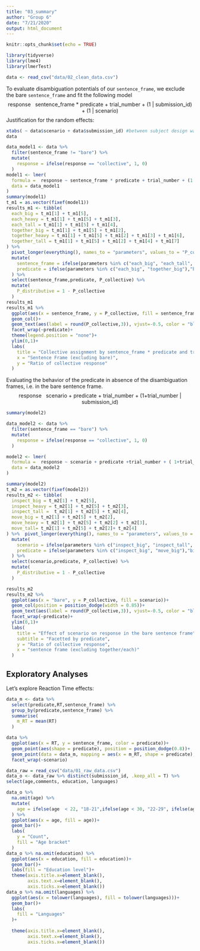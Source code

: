```yaml
---
title: "03_summary"
author: "Group 6"
date: "7/21/2020"
output: html_document
---
```


```r
knitr::opts_chunk$set(echo = TRUE)
```


```r
library(tidyverse)
library(lme4)
library(lmerTest)
```

```r
data <- read_csv("data/02_clean_data.csv")
```

To evaluate disambiguation potentials of our `sentence_frame`, we exclude the bare `sentence_frame` and fit the following model
$$\text{response ~ sentence_frame * predicate + trial_number + (1 | submission_id) + (1 | scenario)}$$
Justification for the random effects: 
```r
xtabs( ~ data$scenario + data$submission_id) #between subject design warrants random intercepts for subject_id and scenario
data
```



```r
data_model1 <- data %>% 
  filter(sentence_frame != "bare") %>% 
  mutate(
    response = ifelse(response == "collective", 1, 0)
  )
model1 <- lmer(
  formula =  response ~ sentence_frame * predicate + trial_number + (1| submission_id) + (1|scenario),
  data = data_model1
)
summary(model1)
t_m1 = as.vector(fixef(model1))
results_m1 <- tibble(
  each_big = t_m1[1] + t_m1[5],
  each_heavy = t_m1[1] + t_m1[5] + t_m1[3],
  each_tall = t_m1[1] + t_m1[5] + t_m1[4],
  together_big = t_m1[1] + t_m1[5] + t_m1[2],
  together_heavy = t_m1[1] + t_m1[5] + t_m1[2] + t_m1[3] + t_m1[6],
  together_tall = t_m1[1] + t_m1[5] + t_m1[2] + t_m1[4] + t_m1[7]
) %>% 
  pivot_longer(everything(), names_to = "parameters", values_to = "P_collective") %>% 
  mutate(
    sentence_frame = ifelse(parameters %in% c("each_big", "each_tall", "each_heavy"),"each","together"),
    predicate = ifelse(parameters %in% c("each_big", "together_big"),"big", ifelse(parameters %in% c("each_tall", "together_tall"),"tall","heavy"))
  ) %>% 
  select(sentence_frame,predicate, P_collective) %>% 
  mutate(
    P_distributive = 1 - P_collective
  )
results_m1
results_m1 %>% 
  ggplot(aes(x = sentence_frame, y = P_collective, fill = sentence_frame))+
  geom_col()+
  geom_text(aes(label = round(P_collective,3)), vjust=-0.5, color = "black", position = position_dodge(0.85), size = 4)+
  facet_wrap(~predicate)+
  theme(legend.position = "none")+
  ylim(0,1)+
  labs(
    title = "Collective assignment by sentence_frame * predicate and trial number",
    x = "Sentence Frame (excluding bare)",
    y = "Ratio of collective response"
  )
```

Evaluating the behavior of the predicate in absence of the disambiguation frames, i.e. in the bare sentence frame.
$$\text{response ~ scenario + predicate + trial_number + (1+trial_number | submission_id)}$$
```r
summary(model2)
```

```r
data_model2 <- data %>% 
  filter(sentence_frame == "bare") %>% 
  mutate(
    response = ifelse(response == "collective", 1, 0)
  )

model2 <- lmer(
  formula =  response ~ scenario + predicate +trial_number + ( 1+trial_number | submission_id),
  data = data_model2
)

summary(model2)
t_m2 = as.vector(fixef(model2))
results_m2 <- tibble(
  inspect_big = t_m2[1] + t_m2[5],
  inspect_heavy = t_m2[1] + t_m2[5] + t_m2[3],
  inspect_tall =  t_m2[1] + t_m2[5] + t_m2[4],
  move_big = t_m2[1] + t_m2[5] + t_m2[2],
  move_heavy = t_m2[1] + t_m2[5] + t_m2[2] + t_m2[3],
  move_tall= t_m2[1] + t_m2[5] + t_m2[2]+ t_m2[4]
) %>%  pivot_longer(everything(), names_to = "parameters", values_to = "P_collective") %>% 
  mutate(
    scenario = ifelse(parameters %in% c("inspect_big", "inspect_tall", "inspect_heavy"),"inspect","move"),
    predicate = ifelse(parameters %in% c("inspect_big", "move_big"),"big", ifelse(parameters %in% c("inspect_tall", "move_tall"),"tall","heavy"))
  ) %>% 
  select(scenario,predicate, P_collective) %>% 
  mutate(
    P_distributive = 1 - P_collective
  )

results_m2 
results_m2 %>% 
  ggplot(aes(x = "bare", y = P_collective, fill = scenario))+
  geom_col(position = position_dodge(width = 0.85))+
  geom_text(aes(label = round(P_collective,3)), vjust=-0.5, color = "black", position = position_dodge(0.85), size = 4)+
  facet_wrap(~predicate)+
  ylim(0,1)+
  labs(
    title = "Effect of scenario on response in the bare sentence frame",
    subtitle = "Facetted by predicate",
    y = "Ratio of collective response",
    x = "sentence frame (excluding together/each)"
  )

```

## Exploratory Analyses

Let's explore Reaction Time effects:
```r
data_m <- data %>%
  select(predicate,RT,sentence_frame) %>% 
  group_by(predicate,sentence_frame) %>% 
  summarise(
    m_RT = mean(RT)
  )

data %>% 
  ggplot(aes(x = RT, y = sentence_frame, color = predicate))+
  geom_point(aes(shape = predicate), position = position_dodge(0.8))+
  geom_point(data = data_m, mapping = aes(x = m_RT, shape = predicate),position = position_dodge(0.8), size = 5)+
  facet_wrap(~scenario)
```

```r
data_raw = read_csv("data/01_raw_data.csv")
data_o <- data_raw %>% distinct(submission_id, .keep_all = T) %>%
select(age,comments, education, languages) 

data_o %>% 
  na.omit(age) %>%
  mutate(
    age = ifelse(age  < 22, "18-21",ifelse(age < 30, "22-29", ifelse(age < 40, "30-39", ifelse(age < 50, "40-49", ifelse(age < 60, "50-59", "60+")))))
  ) %>% 
  ggplot(aes(x = age, fill = age))+ 
  geom_bar()+
  labs(
    y = "Count",
    fill = "Age bracket"
  )
data_o %>% na.omit(education) %>% 
  ggplot(aes(x = education, fill = education))+ 
  geom_bar()+
  labs(fill = "Education level")+
  theme(axis.title.x=element_blank(),
        axis.text.x=element_blank(),
        axis.ticks.x=element_blank())
data_o %>% na.omit(languages) %>% 
  ggplot(aes(x = tolower(languages), fill = tolower(languages)))+
  geom_bar()+
  labs(
    fill = "Languages"
  )+
  
  theme(axis.title.x=element_blank(),
        axis.text.x=element_blank(),
        axis.ticks.x=element_blank())
```


